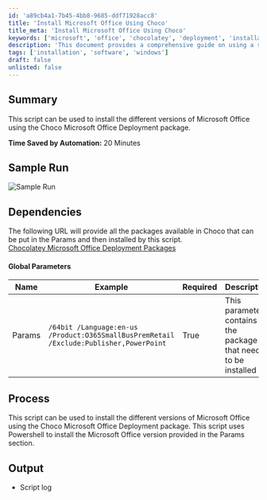 ```yaml
---
id: 'a89cb4a1-7b45-4bb8-9685-ddf71928acc8'
title: 'Install Microsoft Office Using Choco'
title_meta: 'Install Microsoft Office Using Choco'
keywords: ['microsoft', 'office', 'chocolatey', 'deployment', 'installation']
description: 'This document provides a comprehensive guide on using a script to install various versions of Microsoft Office through the Choco Microsoft Office Deployment package, detailing parameters, dependencies, and sample runs.'
tags: ['installation', 'software', 'windows']
draft: false
unlisted: false
---
```

## Summary

This script can be used to install the different versions of Microsoft Office using the Choco Microsoft Office Deployment package.

**Time Saved by Automation:** 20 Minutes

## Sample Run

![Sample Run](../../../static/img/CHOCO---Microsoft-Office-DeploymentParams/image_1.png)

## Dependencies

The following URL will provide all the packages available in Choco that can be put in the Params and then installed by this script.  
[Chocolatey Microsoft Office Deployment Packages](https://community.chocolatey.org/packages/microsoft-office-deployment#install)

#### Global Parameters

| Name   | Example                                                                 | Required | Description                                           |
|--------|-------------------------------------------------------------------------|----------|-------------------------------------------------------|
| Params | `/64bit /Language:en-us /Product:O365SmallBusPremRetail /Exclude:Publisher,PowerPoint` | True     | This parameter contains the package that needs to be installed |

## Process

This script can be used to install the different versions of Microsoft Office using the Choco Microsoft Office Deployment package. This script uses Powershell to install the Microsoft Office version provided in the Params section.

## Output

- Script log












